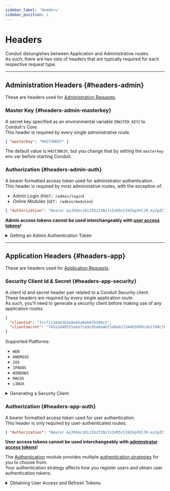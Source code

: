 ```yaml
---
sidebar_label: 'Headers'
sidebar_position: 1
---
```


# Headers

Conduit distungishes between Application and Administrative routes.<br />
As such, there are two sets of headers that are typically required for each respective request type.

-------------------------------------------------

## Administration Headers {#headers-admin}

These are headers used for [Administration Requests](router/router.mdx#request-types-admin).<br />

### Master Key {#headers-admin-masterkey}

A secret key specified as an environmental variable (`MASTER_KEY`) to Conduit's Core.<br />
This header is required by every single administrative route.

``` json title="Example"
{ "masterkey": "M4ST3RKEY" }
```

The default value is `M4ST3RK3Y`, but you change that by setting the `masterkey` env var before starting Conduit.

### Authorization {#headers-admin-auth}

A bearer formatted access token used for administrator authentication.<br />
This header is required by most administative routes, with the exception of:

- Admin Login (`POST: /admin/login`)
- Online Modules (`GET: /admin/modules`)

``` json title="Example"
{ "Authorization": "Bearer eyJhbGciOiJIUzI1NiIsInR5cCI6IkpXVCJ9.eyJpZCI6IjYyMmYxZGQ5NThkZDIwMDAxNzgwNWVmYyIsImlhdCI6MTY0NzM0MjMwMiwiZXhwIjoxNjQ3NDE0MzAyfQ.trHYfxt9Wf6ohgi5PWez-dZEDaQSBBR6wu2PINveQmI" }
```

**Admin access tokens cannot be used interchangeably with [user access tokens](#headers-app-auth)!**

<details>
  <summary>Getting an Admin Authentication Token</summary>

  ``` bash title="Request"
  curl --location --request POST 'http://localhost:3000/admin/login' \
      --header 'masterkey: M4ST3RK3Y' \
      --header 'Content-Type: application/json' \
      --data-raw '{
        "username": "admin",
        "password": "admin"
      }'
  ```
  ``` json title="Response"
  {
    "token": "eyJhbGciOiJIUzI1NiIsInR5cCI6IkpXVCJ9.eyJpZCI6IjYyMmYxZGQ5NThkZDIwMDAxNzgwNWVmYyIsImlhdCI6MTY0NzM0MjMwMiwiZXhwIjoxNjQ3NDE0MzAyfQ.trHYfxt9Wf6ohgi5PWez-dZEDaQSBBR6wu2PINveQmI"
  }
  ```
</details>

-------------------------------------------------

## Application Headers {#headers-app}

These are headers used for [Application Requests](router/router.mdx#request-types-app).<br />

### Security Client Id & Secret {#headers-app-security}

A client id and secret header pair related to a Conduit Security client.<br />
These headers are required by every single application route.<br />
As such, you'll need to generate a security client before making use of any application routes.

<!-- TODO: Link to Security post-merge (links) -->

``` json title="Example"
{
  "clientid": "7cc71118441b3a9a45a6d667b198c5",
  "clientsecret": "745a3d40515abe7ca9cd5a0a4bf1e0ab1734403099cde1790cf8776cd8d50b654a5c419ad7b6fa380cc6b3f945a426465c80a2673667e669922f4fbf88489a99"
}
```

Supported Platforms: <!-- TODO: Move list to Security docs once they're actually a thing -->

- `WEB`
- `ANDROID`
- `IOS`
- `IPADOS`
- `WINDOWS`
- `MACOS`
- `LINUX`

<details>
  <summary>Generating a Security Client</summary>

  **Security clients are generated using an administrative request.**<br />
  As such, your request's `Authorization` header should contain an admin access token.

  ``` bash title="Request"
  curl --location --request POST 'http://localhost:3000/admin/security/client/' \
       --header 'Authorization: Bearer eyJhbGciOiJIUzI1NiIsInR5cCI6IkpXVCJ9.eyJpZCI6IjYyMmYxZGQ5NThkZDIwMDAxNzgwNWVmYyIsImlhdCI6MTY0NzM0MjMwMiwiZXhwIjoxNjQ3NDE0MzAyfQ.trHYfxt9Wf6ohgi5PWez-dZEDaQSBBR6wu2PINveQmI' \
       --header 'masterkey: M4ST3RK3Y' \
       --header 'Content-Type: application/json' \
       --data-raw '{
           "platform": "ANDROID"
       }'
  ```
  ``` json title="Response"
  {
    "id": "6242b88a10a0990182773840",
    "clientId": "1c0d06679f837c3958fba2724b51dc",
    "clientSecret": "9ffd3a9041bff6aabff5fa81df8175c2406baaca6c417a165f5b66a9ad1c1e4408bc4aad895126ddc0ee007332aacf842f63ebc68eddc304a902a3f8867e9902",
    "platform": "ANDROID"
  }
  ```
</details>

### Authorization {#headers-app-auth}

A bearer formatted access token used for user authentication.<br />
This header is only required by user-authenticated routes.

``` json title="Example"
{ "Authorization": "Bearer eyJhbGciOiJIUzI1NiIsInR5cCI6IkpXVCJ9.eyJpZCI6IjYyNDE5ODM0ZmMwZGFiMGVhZjA1ZjVjZSIsImlhdCI6MTY0ODQ2NjA3OSwiZXhwIjoxNzM0ODY2MDc5fQ.mDlETjM2y0hahbhJy_cKRmNM5X4wFigqoWw9j7QzO6E" }
```

**User access tokens cannot be used interchangeably with [adminstrator access tokens](#headers-admin-auth)!**

The [Authentication](../modules/authentication) module provides multiple [authentication strategies](../modules/authentication/strategies) for you to choose from.<br />
Your authentication strategy affects how you register users and obtain user authentication tokens.

<!-- TODO: Elaborate on Access/Refresh tokens, expiry, security client coupleing etc ??? -->

<details>
  <summary>Obtaining User Access and Refresh Tokens</summary>

  Out of the box, Conduit's Authentication module utilizes <a href="../modules/authentication/strategies#local">Local Authentication</a> in order to provide you with a simple, 
  yet extendable, strategy that's capable of functioning without further configuration.

  <a href="../modules/authentication/tutorials/local">Read up on how to make use of the Local Authentication strategy in order to create your users and generate authentication tokens.</a>

</details>
